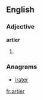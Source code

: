 ==English==

===Adjective===
'''artier'''

# {{comparative of|[[arty]]}}

===Anagrams===
* [[irater#English|irater]]

[[fr:artier]]